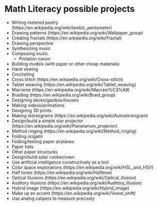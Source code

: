 # Math Literacy possible projects

* Writing metered poetry (https://en.wikipedia.org/wiki/Iambic_pentameter)
* Drawing patterns (https://en.wikipedia.org/wiki/Wallpaper_group)
* Creating fractals (https://en.wikipedia.org/wiki/Fractal)
* Drawing perspective
* Synthesizing music
* Composing music
    * Prolation canon
* Building models (with paper or other cheap materials)
* Hand sewing
* Crocheting
* Cross stitch (https://en.wikipedia.org/wiki/Cross-stitch)
* Tablet weaving (https://en.wikipedia.org/wiki/Tablet_weaving)
* Macrame (https://en.wikipedia.org/wiki/Macram%C3%A9)
* Braiding (https://en.wikipedia.org/wiki/Braid_group)
* Designing decks/gazibos/houses
* Making videos/animations
* Designing 3D prints
* Making stereograms (https://en.wikipedia.org/wiki/Autostereogram)
* Design/build a simple star projector (https://en.wikipedia.org/wiki/Planetarium_projector)
* Method ringing (https://en.wikipedia.org/wiki/Method_ringing)
* Folding origami
* Folding/testing paper airplanes
* Paper hats
* Other paper structures
* Design/build solar cooker/oven
* Use artificial intelligence constructively as a tool
* Color space explorations (https://en.wikipedia.org/wiki/HSL_and_HSV)
* Half tones (https://en.wikipedia.org/wiki/Halftone)
* Optical illusions (https://en.wikipedia.org/wiki/Optical_illusion)
* Auditory illusions (https://en.wikipedia.org/wiki/Auditory_illusion)
* Hybrid image (https://en.wikipedia.org/wiki/Hybrid_image)
* Make up an accent (https://en.wikipedia.org/wiki/Vowel_shift)
* Use analog calipers to measure precisely



